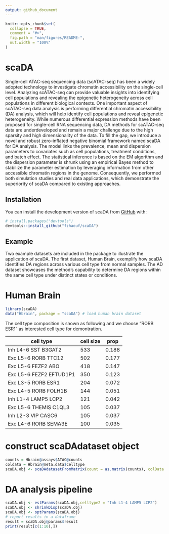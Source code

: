 ```yaml
---
output: github_document
---
```


<!-- README.md is generated from README.Rmd. Please edit that file -->

```r
knitr::opts_chunk$set(
  collapse = TRUE,
  comment = "#>",
  fig.path = "man/figures/README-",
  out.width = "100%"
)
```

# scaDA
Single-cell ATAC-seq sequencing data (scATAC-seq) has been a widely adopted technology to investigate chromatin accessibility on the single-cell level. Analyzing scATAC-seq can provide valuable insights into identifying cell populations and revealing the epigenetic heterogeneity across cell populations in different biological contexts. One important aspect of scATAC-seq data analysis is performing differential chromatin accessibility (DA) analysis, which will help identify cell populations and reveal epigenetic heterogeneity. While numerous differential expression methods have been proposed for single-cell RNA sequencing data, DA methods for scATAC-seq data are underdeveloped and remain a major challenge due to the high sparsity and high dimensionality of the data. To fill the gap, we introduce a novel and robust zero-inflated negative binomial framework named scaDA for DA analysis. The model links the prevalence, mean and dispersion parameters to covariates such as cell populations, treatment conditions, and batch effect. The statistical inference is based on the EM algorithm and the dispersion parameter is shrunk using an empirical Bayes method to stabilize the parameter estimation by leveraging information from other accessible chromatin regions in the genome. Consequently, we performed both simulation studies and real data applications, which demonstrate the superiority of scaDA compared to existing approaches.

## Installation

You can install the development version of scaDA from [GitHub](https://github.com/) with:

``` r
# install.packages("devtools")
devtools::install_github("fzhaouf/scaDA")
```

## Example

Two example datasets are included in the package to illustrate the application of scaDA. 
The first dataset, Human Brain, exemplify how scaDA identifies DA regions across various cell
type from normal samples. The AD dataset showcases the method's capability to determine DA regions 
within the same cell type under distinct states or conditions.

# Human Brain
```r
library(scaDA)
data("Hbrain", package = "scaDA") # load human brain dataset
```
The cell type composition is shown as following and we choose "RORB ESR1" as interested cell type for demontration.

| cell type | cell size | prop |
|---------|---------|---------|
| Inh L4-6 SST B3GAT2| 533| 0.188|
| Exc L5-6 RORB TTC12| 502| 0.177|
| Exc L5-6 FEZF2 ABO| 418| 0.147|
| Exc L5-6 FEZF2 EFTUD1P1| 350| 0.123|
| Exc L3-5 RORB ESR1| 204| 0.072|
| Exc L4-5 RORB FOLH1B| 144| 0.051|
| Inh L1-4 LAMP5 LCP2| 121| 0.042|
| Exc L5-6 THEMIS C1QL3|105|0.037|
| Inh L2-3 VIP CASC6|105|0.037|
| Exc L4-6 RORB SEMA3E|100|0.035|

# construct scaDAdataset object
```r
counts = Hbrain@assays$ATAC@counts
coldata = Hbrain@meta.data$celltype
scaDA.obj <- scaDAdatasetFromMatrix(count = as.matrix(counts), colData = data.frame(coldata))
```

# DA analysis pipeline
```r
scaDA.obj <- estParams(scaDA.obj,celltype2 = "Inh L1-4 LAMP5 LCP2")
scaDA.obj <- shrinkDisp(scaDA.obj)
scaDA.obj <- optParams(scaDA.obj)
# report results in a dataframe
result = scaDA.obj@params$result
print(result[c(1:10),])
```

